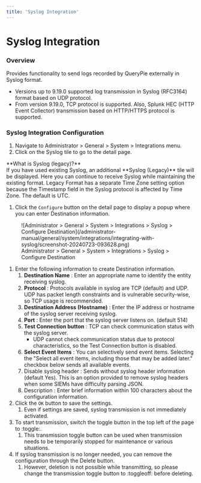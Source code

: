 ```yaml
---
title: 'Syslog Integration'
---
```



# Syslog Integration

### Overview

Provides functionality to send logs recorded by QueryPie externally in Syslog format.

* Versions up to 9.19.0 supported log transmission in Syslog (RFC3164) format based on UDP protocol.
* From version 9.19.0, TCP protocol is supported. Also, Splunk HEC (HTTP Event Collector) transmission based on HTTP/HTTPS protocol is supported.

### Syslog Integration Configuration

1. Navigate to Administrator &gt; General &gt; System &gt; Integrations menu.
2. Click on the Syslog tile to go to the detail page.

<Callout type="important">
**What is Syslog (legacy)?** <br/>If you have used existing Syslog, an additional **Syslog (Legacy)** tile will be displayed. Here you can continue to receive Syslog while maintaining the existing format. Legacy Format has a separate Time Zone setting option because the Timestamp field in the Syslog protocol is affected by Time Zone. The default is UTC.
</Callout>

1. Click the `Configure` button on the detail page to display a popup where you can enter Destination information.

<figure data-layout="center" data-align="center">
![Administrator &gt; General &gt; System &gt; Integrations &gt; Syslog &gt; Configure Destination](/administrator-manual/general/system/integrations/integrating-with-syslog/screenshot-20240723-093628.png)
<figcaption>
Administrator &gt; General &gt; System &gt; Integrations &gt; Syslog &gt; Configure Destination
</figcaption>
</figure>

1. Enter the following information to create Destination information.
    1.  **Destination Name**  : Enter an appropriate name to identify the entity receiving syslog.
    2.  **Protocol**  : Protocols available in syslog are TCP (default) and UDP. UDP has packet length constraints and is vulnerable security-wise, so TCP usage is recommended.
    3.  **Destination Address (Hostname)** : Enter the IP address or hostname of the syslog server receiving syslog.
    4.  **Port**  : Enter the port that the syslog server listens on. (default 514)
    5.  **Test Connection button**  : TCP can check communication status with the syslog server.
        * UDP cannot check communication status due to protocol characteristics, so the Test Connection button is disabled.
    6.  **Select Event Items**  : You can selectively send event items. Selecting the "Select all event items, including those that may be added later." checkbox below sends all available events.
    7. Disable syslog header : Sends without syslog header information (default Yes). This is an option provided to remove syslog headers when some SIEMs have difficulty parsing JSON.
    8. Description : Enter brief information within 100 characters about the configuration information.
2. Click the `OK` button to save the settings.
    1. Even if settings are saved, syslog transmission is not immediately activated.
3. To start transmission, switch the toggle button in the top left of the page to :toggle:.
    1. This transmission toggle button can be used when transmission needs to be temporarily stopped for maintenance or various situations.
4. If syslog transmission is no longer needed, you can remove the configuration through the Delete button.
    1. However, deletion is not possible while transmitting, so please change the transmission toggle button to :toggleoff: before deleting.
